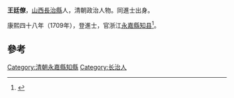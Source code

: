 '''王廷僚'''，[[山西|山西]][[長治縣|長治縣]]人，清朝政治人物。同進士出身。

康熙四十八年（1709年），登進士，官浙江[[永嘉縣|永嘉縣]][[知县|知县]]<ref>{{cite news|title=长治县进士名录|url=http://www.dfz.changzhi.gov.cn/960rn.jsp?urltype=news.NewsContentUrl&wbnewsid=232149&wbtreeid=21514|accessdate=2013-08-11|newspaper=长治市情网|deadurl=yes|archiveurl=https://web.archive.org/web/20130819030251/http://www.dfz.changzhi.gov.cn/960rn.jsp?urltype=news.NewsContentUrl&wbnewsid=232149&wbtreeid=21514|archivedate=2013-08-19}}</ref>。

==參考==
{{Reflist}}
{{清朝人物小作品}}
{{康熙四十八年己丑科殿試金榜}}
{{DEFAULTSORT:Wang王}}
[[Category:清朝永嘉縣知縣|Category:清朝永嘉縣知縣]]
[[Category:长治人|Category:长治人]]